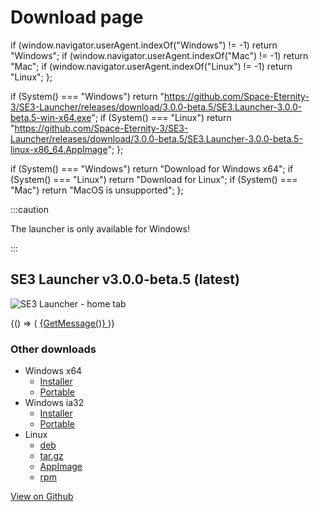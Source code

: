 
# Download page

  if (window.navigator.userAgent.indexOf("Windows") != -1) return "Windows";
  if (window.navigator.userAgent.indexOf("Mac") != -1) return "Mac";
  if (window.navigator.userAgent.indexOf("Linux") != -1) return "Linux";
};

  if (System() === "Windows")
    return "https://github.com/Space-Eternity-3/SE3-Launcher/releases/download/3.0.0-beta.5/SE3.Launcher-3.0.0-beta.5-win-x64.exe";
  if (System() === "Linux")
    return "https://github.com/Space-Eternity-3/SE3-Launcher/releases/download/3.0.0-beta.5/SE3.Launcher-3.0.0-beta.5-linux-x86_64.AppImage";
};

  if (System() === "Windows") return "Download for Windows x64";
  if (System() === "Linux") return "Download for Linux";
  if (System() === "Mac") return "MacOS is unsupported";
};

:::caution

The launcher is only available for Windows!

:::

## SE3 Launcher v3.0.0-beta.5 (latest)

![SE3 Launcher - home tab](https://user-images.githubusercontent.com/81181783/185487380-715fa7d4-40d1-448e-8cf6-5b145e575505.png)

<BrowserOnly>
  {() => (
    <a className="download-button" href={DownloadLink()}>
      {GetMessage()}
    </a>
  )}
</BrowserOnly>

### Other downloads

- Windows x64
  - [Installer](https://github.com/Space-Eternity-3/SE3-Launcher/releases/download/3.0.0-beta.5/SE3.Launcher-3.0.0-beta.5-win-x64.exe)
  - [Portable](https://github.com/Space-Eternity-3/SE3-Launcher/releases/download/3.0.0-beta.5/SE3.Launcher-3.0.0-beta.5-win-x64.zip)
- Windows ia32
  - [Installer](https://github.com/Space-Eternity-3/SE3-Launcher/releases/download/3.0.0-beta.5/SE3.Launcher-3.0.0-beta.5-win-ia32.exe)
  - [Portable](https://github.com/Space-Eternity-3/SE3-Launcher/releases/download/3.0.0-beta.5/SE3.Launcher-3.0.0-beta.5-win-ia32.zip)
- Linux
  - [deb](https://github.com/Space-Eternity-3/SE3-Launcher/releases/download/3.0.0-beta.5/SE3.Launcher-3.0.0-beta.5-linux-amd64.deb)
  - [tar.gz](https://github.com/Space-Eternity-3/SE3-Launcher/releases/download/3.0.0-beta.5/SE3.Launcher-3.0.0-beta.5-linux-x64.tar.gz)
  - [AppImage](https://github.com/Space-Eternity-3/SE3-Launcher/releases/download/3.0.0-beta.5/SE3.Launcher-3.0.0-beta.5-linux-x86_64.AppImage)
  - [rpm](https://github.com/Space-Eternity-3/SE3-Launcher/releases/download/3.0.0-beta.5/SE3.Launcher-3.0.0-beta.5-linux-x86_64.rpm)

[View on Github](https://github.com/Space-Eternity-3/SE3-Launcher)
